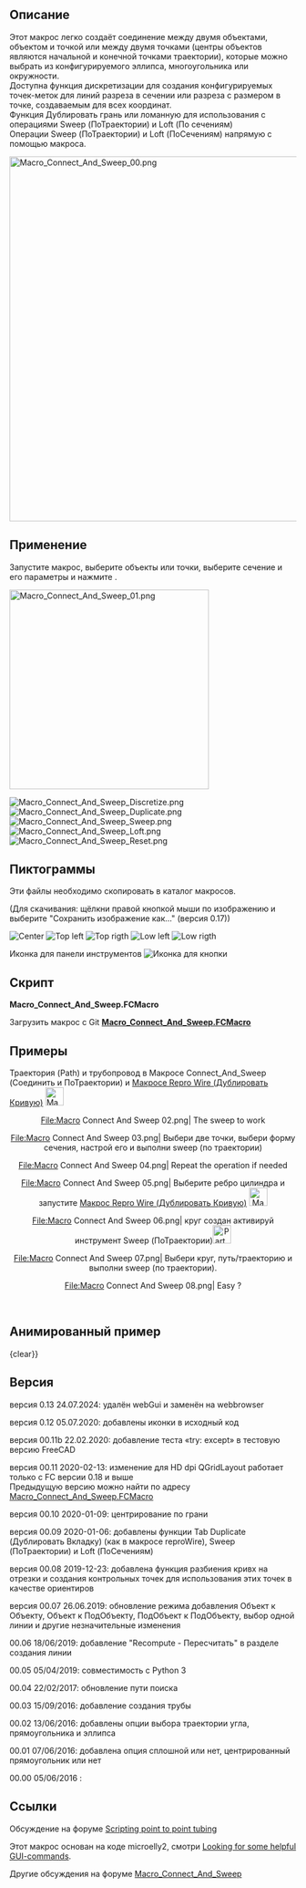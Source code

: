 <languages/>

{{Macro/ru
|Name= Макрос Соединить и ПоТраектории (Connect And Sweep)
|Icon=Macro_Connect_And_Sweep.png
|Description={{ColoredText|#ff0000|#ffffff|Новая версия GUI, модифицированная для HD dpi (QGridLayout), работает только с FC версии 0.18 и выше (PySide2 Qt5)}} <br/> <br/> Этот макрос легко создаёт соединение между двумя объектами, объектом и точкой или между двумя точками, или вдоль выбранной ломанной (центры объектов являются начальной и конечной точками траектории), их можно выбрать из конфигурируемого эллипса, многоугольника или окружности.<br/>Доступна функция дискретизации для создания конфигурируемых точек-меток для линий разреза в сечении или разреза с размером в точке, создаваемым для всех координат.<br/>Функция Дублировать грань или Ломанную для использования с операциями Sweep  (ВдольТраектории) и Loft (ПоСечениям)<br/>Операции Sweep (ПоТраектории) и Loft (ПоСечениям) напрямую с помощью макроса.<br/>Центрирование балки на грани<br/>
|Author=Mario52
|Version=0.13
|Date=2024-07-21
|FCVersion=0.18 и выше
|Download=[https://wiki.freecad.org/images/c/c9/Macro_Connect_And_Sweep.png ToolBar Icon]<br/>
}}

<span id="Description"></span>
== Описание ==

Этот макрос легко создаёт соединение между двумя объектами, объектом и точкой или между двумя точками (центры объектов являются начальной и конечной точками траектории), которые можно выбрать из конфигурируемого эллипса, многоугольника или окружности.<br/>Доступна функция дискретизации для создания конфигурируемых точек-меток для линий разреза в сечении или разреза с размером в точке, создаваемым для всех координат.<br/>Функция Дублировать грань или ломанную для использования с операциями Sweep (ПоТраектории) и Loft (По сечениям)<br/>Операции Sweep (ПоТраектории) и Loft (ПоСечениям) напрямую с помощью макроса.

{{Codeextralink|https://gist.githubusercontent.com/mario52a/3ec67a3711202dab69592ce53b938924/raw/984cd58c1d64dd391062025cfa82a698c7268e66/Macro_Connect_And_Sweep.FCMacro}}

[[File:Macro_Connect_And_Sweep_00.png|640px]]
{{Caption|Macro_Connect_And_Sweep}}

<span id="Usage"></span>
== Применение ==

Запустите макрос, выберите объекты или точки, выберите сечение и его параметры и нажмите {{KEY|Create - Создать}}.

[[File:Macro_Connect_And_Sweep_01.png|350px]]
{{Caption|Макрос Соединить и ПоТраектории (Connect And Sweep)}}

[[File:Macro_Connect_And_Sweep_Discretize.png]]
{{Caption|Discretize}}
[[File:Macro_Connect_And_Sweep_Duplicate.png]]
{{Caption|Duplicate}}
[[File:Macro_Connect_And_Sweep_Sweep.png]]
{{Caption|Sweep}}
[[File:Macro_Connect_And_Sweep_Loft.png]]
{{Caption|Loft}}
[[File:Macro_Connect_And_Sweep_Reset.png]]
{{Caption|Reset}}

<span id="Images"></span>
== Пиктограммы ==

Эти файлы необходимо скопировать в каталог макросов.

(Для скачивания: щёлкни правой кнопкой мыши по изображению и выберите "Сохранить изображение как..." (версия 0.17))

[[File:Macro_Connect_And_Sweep_CE.png|Center]]  [[File:Macro_Connect_And_Sweep_TL.png|Top left]] [[File:Macro_Connect_And_Sweep_TR.png|Top rigth]]  [[File:Macro_Connect_And_Sweep_LL.png|Low left]]  [[File:Macro_Connect_And_Sweep_LR.png|Low rigth]]

Иконка для панели инструментов [[File:Macro_Connect_And_Sweep.png|Иконка для кнопки]]

<span id="Script"></span>
==Скрипт==

''' Macro_Connect_And_Sweep.FCMacro''' 

Загрузить макрос с Git [https://gist.github.com/mario52a/3ec67a3711202dab69592ce53b938924 ''' Macro_Connect_And_Sweep.FCMacro''']

<span id="Example"></span>
== Примеры ==

Траектория (Path) и трубопровод в Макросе Connect_And_Sweep (Соединить и ПоТраектории) и [[Macro_Repro_Wire/ru|Макросе Repro Wire (Дублировать Кривую)]] [[File:Macro_ReproWire.png|32px]]

<center>
<gallery widths="400" heights="300">
File:Macro Connect And Sweep 02.png| The sweep to work
</gallery>
</center>
<center>
<gallery widths="400" heights="300">
File:Macro Connect And Sweep 03.png| Выбери две точки, выбери форму сечения, настрой его и выполни sweep (по траектории)
</gallery>
</center>
<center>
<gallery widths="400" heights="300">
File:Macro Connect And Sweep 04.png| Repeat the operation if needed 
</gallery>
</center>
<center>
<gallery widths="400" heights="300">
File:Macro Connect And Sweep 05.png| Выберите ребро цилиндра и запустите [[Macro_Repro_Wire/ru|Макрос Repro Wire (Дублировать Кривую)]] [[File:Macro_ReproWire.png|32px]]
</gallery>
</center>
<center>
<gallery widths="400" heights="300">
File:Macro Connect And Sweep 06.png| круг создан активируй инструмент Sweep (ПоТраектории)[[File:Part_Sweep.png|32px]]
</gallery>
</center>
<center>
<gallery widths="400" heights="300">
File:Macro Connect And Sweep 07.png| Выбери круг, путь/траекторию и выполни sweep (по траектории).
</gallery>
</center>
<center>
<gallery widths="400" heights="300">
File:Macro Connect And Sweep 08.png| Easy ?
</gallery>
</center>
<br />

<span id="Animated_example"></span>
==Анимированный пример==

{{Caption|align=center|
[[File:Macro Connect And Sweep Sweep2.gif]]}}
{clear}}

{{Caption|align=center|
Объект и Объект, связь между центром boundBox (очерченнойОбласти) объекта 1 и центром boundBox объекта 2
[[File:Connect_And_Sweep_01_Object_Object.gif]]}}
{{clear}}

{{Caption|align=center|
Объект ПодОбъект, соединение центр boundBox (очерченнойОбласти) объекта 1 и центр  очерченнойОбласти ПодОбъекта 1
[[File:Connect_And_Sweept_02_Object_SubObject.gif]]}}
{{clear}}

{{Caption|align=center|
ПодОбъект ПодОбъект, соединение центр очерченнойОбласти  ПодОбъекта 1 и центр очерченнойОбласти ПодОбъекта 2
[[File:Connect_And_Sweep_03_SubObject_SubObject.gif]]}}
{{clear}}

{{Caption|align=center|
Соединить и Sweep (поТраектории) в направлении выбора объекта или подОбъекта
[[File:Connect And Sweep 4 Direction.gif]]}}
{{clear}}

{{Caption|align=center|
Обнаружена ошибка выбора режима, если один выбор сделан ошибочно, режим меняется на режим 3, а строка режима 3 окрашивается в оранжевый цвет.
[[File:Connect_And_Sweep_05_Detect_Error.gif]]}}
{{clear}}

<span id="Version"></span>
==Версия==

версия 0.13 24.07.2024: удалён webGui и заменён на webbrowser

версия 0.12 05.07.2020: добавлены иконки в исходный код

версия 00.11b 22.02.2020: добавление теста «try:  except» в тестовую версию FreeCAD

версия 00.11 2020-02-13: изменение для HD dpi QGridLayout работает только с FC версии 0.18 и выше <br/> Предыдущую версию можно найти по адресу [https://gist.githubusercontent.com/mario52a/3ec67a3711202dab69592ce53b938924/raw/b3554916e0dce63644a2d4d3f88ef114b5e1e390/Macro_Connect_And_Sweep.FCMacro Macro_Connect_And_Sweep.FCMacro]

версия 00.10 2020-01-09: центрирование по грани

версия 00.09 2020-01-06: добавлены функции Tab Duplicate (Дублировать Вкладку) (как в макросе reproWire), Sweep (ПоТраектории) и Loft (ПоСечениям)

версия 00.08 2019-12-23: добавлена функция разбиения кривх на отрезки и создания контрольных точек для использования этих точек в качестве ориентиров

версия 00.07 26.06.2019: обновление режима добавления Объект к Объекту, Объект к ПодОбъекту, ПодОбъект к ПодОбъекту, выбор одной линии и другие незначительные изменения

00.06 18/06/2019: добавление "Recompute - Пересчитать" в разделе создания линии

00.05 05/04/2019: совместимость с Python 3

00.04 22/02/2017: обновление пути поиска

00.03 15/09/2016: добавление создания трубы 

00.02 13/06/2016: добавлены опции выбора траектории угла, прямоугольника и эллипса

00.01 07/06/2016: добавлена опция сплошной или нет, центрированный прямоугольник или нет

00.00 05/06/2016 :

<span id="Links"></span>
== Ссылки ==

Обсуждение на форуме [https://forum.freecad.org/viewtopic.php?f=22&t=15833 Scripting point to point tubing]

Этот макрос основан на коде microelly2, смотри [https://forum.freecad.org/viewtopic.php?t=7029#p56746 Looking for some helpful GUI-commands].

Другие обсуждения на форуме [https://forum.freecad.org/viewtopic.php?f=22&t=35432 Macro_Connect_And_Sweep]

{{clear}}